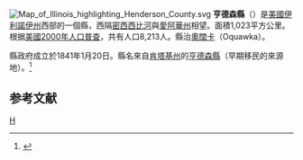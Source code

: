 {{noteTA
|T=zh-hans:亨德森县 (伊利诺伊州);zh-hk:亨德森縣 (伊利諾伊州);zh-tw:亨德森郡 (伊利諾州);
}}
{{Otheruses|亨德森縣|subject=美國伊利諾伊州的一個縣|other=同名的縣}}
[[File:Map_of_Illinois_highlighting_Henderson_County.svg|right]]
'''亨德森縣'''（{{lang-en|Henderson County}}）是[[美國|美國]][[伊利諾伊州|伊利諾伊州]]西部的一個縣，西隔[[密西西比河|密西西比河]]與[[愛阿華州|愛阿華州]]相望。面積1,023平方公里。根据[[美國2000年人口普查|美國2000年人口普查]]，共有人口8,213人。縣治[[奧闊卡_(伊利諾州)|奧闊卡]]（Oquawka）。

縣政府成立於1841年1月20日。縣名來自[[肯塔基州|肯塔基州]]的[[亨德森縣_(肯塔基州)|亨德森縣]]（早期移民的來源地）。<ref>{{Cite web |url=http://www.sos.state.il.us/departments/archives/irad/henderson.html |title=伊利諾伊州州立檔案館 |accessdate=2007-03-30 |archive-date=2006-09-28 |archive-url=https://web.archive.org/web/20060928212206/http://www.sos.state.il.us/departments/archives/irad/henderson.html |dead-url=no }}</ref>

==参考文献==
<div class="references-small">
<references />
</div>

{{伊利诺伊州}}
{{亨德森縣 (伊利諾伊州)}}

[[Category:伊利諾州行政區劃|H]]